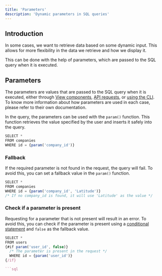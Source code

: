 ```yaml
---
title: 'Parameters'
description: 'Dynamic parameters in SQL queries'
---
```


## Introduction
In some cases, we want to retrieve data based on some dynamic input. This allows for more flexibility in the data we retrieve and how we display it.

This can be done with the help of parameters, which are passed to the SQL query when it is executed.

## Parameters
The parameters are values that are passed to the SQL query when it is executed, either through [View components](/views/basics/running-queries#parameters), [API requests](/guides/examples/api#4-1-passing-parameters-to-your-queries), or [using the CLI](/guides/development/latitude-cli#passing-parameters). To know more information about how parameters are used in each case, please refer to their own documentation.

In the query, the parameters can be used with the `param()` function. This function retrieves the value specified by the user and inserts it safely into the query.

```jsx
SELECT *
FROM companies
WHERE id = {param('company_id')}
```

### Fallback

If the required parameter is not found in the request, the query will fail. To avoid this, you can set a fallback value in the `param()` function.

```jsx
SELECT *
FROM companies
WHERE id = {param('company_id', 'Latitude')}
/* If no company_id is found, it will use 'Latitude' as the value */
```

### Check if a parameter is present

Requesting for a parameter that is not present will result in an error. To avoid this, you can check if the parameter is present using a [conditional statement](/queries/logic/if-else) and `false` as the fallback value.

```jsx
SELECT * 
FROM users
{#if param('user_id', false)}
  /* The parameter is present in the request */
  WHERE id = {param('user_id')}
{/if}

```sql